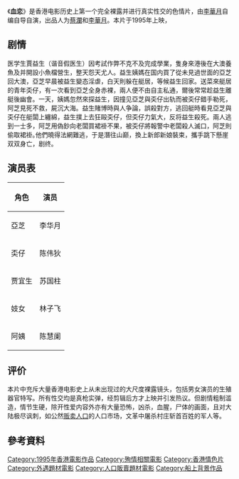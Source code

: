 {{Multiple issues|
{{Unreferenced|time=2020-12-18T05:18:12+00:00}}
{{Notability Unreferenced|time=2020-12-31T14:53:23+00:00}}
}}
{{电影信息框
| 片名 = 血戀
| 導演 = [[李华月|李华月]]
| 編劇 = [[李华月|李华月]]
| 監製 = 蔡澜
| 製片商 = 新标准国际有限公司
| 產地 = 英属香港
| 語言 = 广东话，普通话
}}

《'''血恋'''》是香港电影历史上第一个完全裸露并进行真实性交的色情片，由[[李華月|李華月]]自编自导自演，出品人为[[蔡瀾|蔡瀾]]和[[李華月|李華月]]。本片于1995年上映，

== 剧情 ==
医学生賈益生（谐音假医生）因考試作弊不克不及完成學業，隻身來港後在大澳養魚及并開設小魚檔營生，整天怨天尤人。益生姨媽在国内買了從未見過世面的亞芝回大澳，亞芝早晨被益生變态淫虐，白天則躲在艇居，等候益生回家。送菜來艇居的青年奀仔，有一次看到亞芝全身赤裸，兩人便不由自主私通，爾後常常趁益生離艇後幽會。一天，姨媽忽然來探益生，因撞见亞芝與奀仔出轨而被奀仔錯手勒死，阿芝見死不救，屍沉大海。益生賭博時與人争論，誤殺對方，逃回艇時看見亞芝與奀仔在艇闆上纏綿，益生撲上去狂毆奀仔，但奀仔力氣大，反将益生殺死。兩人逃到一士多，阿芝用偽鈔向老闆買裙褂不果，被奀仔將報警中老闆殺人滅口，阿芝則偷取裙褂｡他們曉得法網難逃，于是潛往山巅，換上新郎新娘裝束，攜手跳下懸崖双双身亡，剧终。

== 演员表 ==
{| class="wikitable"
|+
!角色
!演员
|-
|亞芝
|李华月
|-
|奀仔
|陈伟狄
|-
|贾宜生
|苏国柱
|-
|妓女
|林子飞
|-
|阿姨
|陈慧阑
|}

== 评价 ==
本片中充斥大量香港电影史上从未出现过的大尺度裸露镜头，包括男女演员的生殖器官特写。所有性交均是真枪实弹，经剪辑后方才上映并引发热议。但剧情粗制滥造，情节生硬，除开性爱内容外亦有大量恐怖，凶杀，血腥，尸体的画面，且对大陆极尽讽刺，如公然[[贩卖人口|贩卖人口]]的人口市场，文革中屠杀村庄斩首百姓的军人等。

== 參考資料 ==
{{reflist}}

[[Category:1995年香港電影作品|Category:1995年香港電影作品]]
[[Category:殉情相關電影|Category:殉情相關電影]]
[[Category:香港情色片|Category:香港情色片]]
[[Category:外遇題材電影|Category:外遇題材電影]]
[[Category:人口販賣題材電影|Category:人口販賣題材電影]]
[[Category:船上背景作品|Category:船上背景作品]]